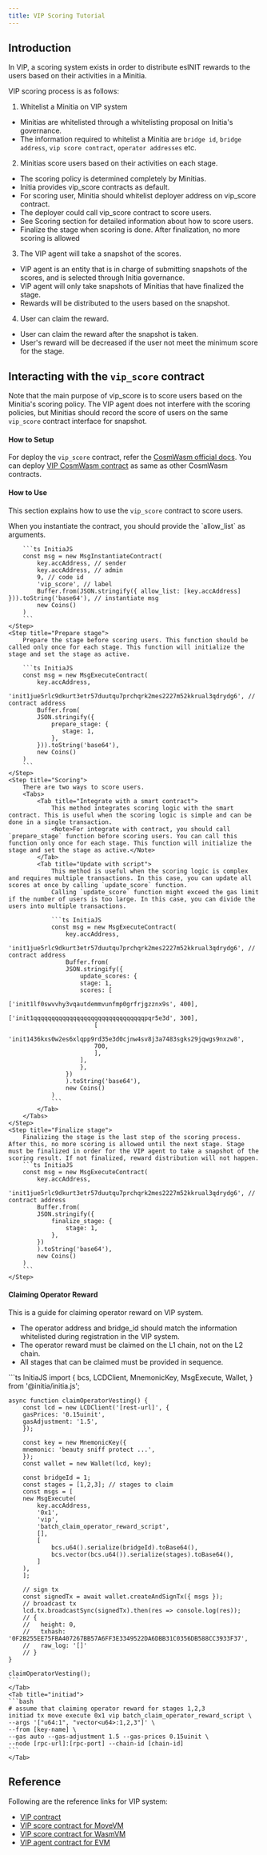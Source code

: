 ```yaml
---
title: VIP Scoring Tutorial
---
```


## Introduction

In VIP, a scoring system exists in order to distribute esINIT rewards to the users based on their activities in a Minitia.

VIP scoring process is as follows:

1. Whitelist a Minitia on VIP system
- Minitias are whitelisted through a whitelisting proposal on Initia's governance.
- The information required to whitelist a Minitia are `bridge id`, `bridge address`, `vip score contract`, `operator addresses` etc.
2. Minitias score users based on their activities on each stage.
- The scoring policy is determined completely by Minitias.
- Initia provides vip_score contracts as default.
- For scoring user, Minitia should whitelist deployer address on vip_score contract.
- The deployer could call vip_score contract to score users.
- See Scoring section for detailed information about how to score users.
- Finalize the stage when scoring is done. After finalization, no more scoring is allowed
3. The VIP agent will take a snapshot of the scores.
- VIP agent is an entity that is in charge of submitting snapshots of the scores, and is selected through Initia governance.
- VIP agent will only take snapshots of Minitias that have finalized the stage.
- Rewards will be distributed to the users based on the snapshot.
4. User can claim the reward.
- User can claim the reward after the snapshot is taken.
- User's reward will be decreased if the user not meet the minimum score for the stage.

## Interacting with the `vip_score` contract

Note that the main purpose of vip_score is to score users based on the Minitia's scoring policy. The VIP agent does not interfere with the scoring policies, but Minitias should record the score of users on the same `vip_score` contract interface for snapshot.

#### How to Setup

For deploy the `vip_score` contract, refer the [CosmWasm official docs](https://docs.cosmwasm.com/). 
You can deploy [VIP CosmWasm contract](https://github.com/initia-labs/vip-cosmwasm) as same as other CosmWasm contracts.

#### How to Use

This section explains how to use the `vip_score` contract to score users.

<Steps>
    <Step title="Whitelist deployer">
        When you instantiate the contract, you should provide the `allow_list` as arguments.

        ```ts InitiaJS
        const msg = new MsgInstantiateContract(
            key.accAddress, // sender
            key.accAddress, // admin
            9, // code id
            'vip_score', // label
            Buffer.from(JSON.stringify({ allow_list: [key.accAddress] })).toString('base64'), // instantiate msg
            new Coins()
        )
        ```
    </Step>
    <Step title="Prepare stage">
        Prepare the stage before scoring users. This function should be called only once for each stage. This function will initialize the stage and set the stage as active.
    
        ```ts InitiaJS
        const msg = new MsgExecuteContract(
            key.accAddress,
            'init1jue5rlc9dkurt3etr57duutqu7prchqrk2mes2227m52kkrual3qdrydg6', // contract address
            Buffer.from(
            JSON.stringify({
                prepare_stage: {
                   stage: 1,
                },
            })).toString('base64'),
            new Coins()
        )
        ```
    </Step> 
    <Step title="Scoring">
        There are two ways to score users.
        <Tabs>
            <Tab title="Integrate with a smart contract">
                This method integrates scoring logic with the smart contract. This is useful when the scoring logic is simple and can be done in a single transaction. 
                <Note>For integrate with contract, you should call `prepare_stage` function before scoring users. You can call this function only once for each stage. This function will initialize the stage and set the stage as active.</Note>
            </Tab>
            <Tab title="Update with script">
                This method is useful when the scoring logic is complex and requires multiple transactions. In this case, you can update all scores at once by calling `update_score` function.
                Calling `update_score` function might exceed the gas limit if the number of users is too large. In this case, you can divide the users into multiple transactions. 

                ```ts InitiaJS
                const msg = new MsgExecuteContract(
                    key.accAddress,
                    'init1jue5rlc9dkurt3etr57duutqu7prchqrk2mes2227m52kkrual3qdrydg6', // contract address
                    Buffer.from(
                    JSON.stringify({
                        update_scores: {
                        stage: 1,
                        scores: [
                            ['init1lf0swvvhy3vqautdemmvunfmp0grfrjgzznx9s', 400],
                            ['init1qqqqqqqqqqqqqqqqqqqqqqqqqqqqqqqpqr5e3d', 300],
                            [
                            'init1436kxs0w2es6xlqpp9rd35e3d0cjnw4sv8j3a7483sgks29jqwgs9nxzw8',
                            700,
                            ],
                        ],
                        },
                    })
                    ).toString('base64'),
                    new Coins()
                )
                ```
            </Tab>
        </Tabs>
    </Step>
    <Step title="Finalize stage">
        Finalizing the stage is the last step of the scoring process. After this, no more scoring is allowed until the next stage. Stage must be finalized in order for the VIP agent to take a snapshot of the scoring result. If not finalized, reward distribution will not happen. 
        ```ts InitiaJS
        const msg = new MsgExecuteContract(
            key.accAddress,
            'init1jue5rlc9dkurt3etr57duutqu7prchqrk2mes2227m52kkrual3qdrydg6', // contract address
            Buffer.from(
            JSON.stringify({
                finalize_stage: {
                    stage: 1,
                },
            })
            ).toString('base64'),
            new Coins()
        )
        ```
    </Step>
</Steps>


#### Claiming Operator Reward

This is a guide for claiming operator reward on VIP system. 

- The operator address and bridge_id should match the information whitelisted during registration in the VIP system. 
- The operator reward must be claimed on the L1 chain, not on the L2 chain.
- All stages that can be claimed must be provided in sequence.

<Tabs>
    <Tab title="InitiaJS">
    ```ts InitiaJS
    import {
        bcs,
        LCDClient,
        MnemonicKey,
        MsgExecute,
        Wallet,
    } from '@initia/initia.js';
    
    async function claimOperatorVesting() {
        const lcd = new LCDClient('[rest-url]', {
        gasPrices: '0.15uinit',
        gasAdjustment: '1.5',
        });
    
        const key = new MnemonicKey({
        mnemonic: 'beauty sniff protect ...',
        });
        const wallet = new Wallet(lcd, key);

        const bridgeId = 1;
        const stages = [1,2,3]; // stages to claim
        const msgs = [
        new MsgExecute(
            key.accAddress,
            '0x1',
            'vip',
            'batch_claim_operator_reward_script',
            [],
            [
                bcs.u64().serialize(bridgeId).toBase64(),
                bcs.vector(bcs.u64()).serialize(stages).toBase64(),
            ]
        ),
        ];
    
        // sign tx
        const signedTx = await wallet.createAndSignTx({ msgs });
        // broadcast tx
        lcd.tx.broadcastSync(signedTx).then(res => console.log(res));
        // {
        //   height: 0,
        //   txhash: '0F2B255EE75FBA407267BB57A6FF3E3349522DA6DBB31C0356DB588CC3933F37',
        //   raw_log: '[]'
        // }
    }
    
    claimOperatorVesting();
    ```
    </Tab>
    <Tab title="initiad">
    ```bash
    # assume that claiming operator reward for stages 1,2,3
    initiad tx move execute 0x1 vip batch_claim_operator_reward_script \
    --args '["u64:1", "vector<u64>:1,2,3"]' \ 
    --from [key-name] \
    --gas auto --gas-adjustment 1.5 --gas-prices 0.15uinit \
    --node [rpc-url]:[rpc-port] --chain-id [chain-id]
    ```
    </Tab>
</Tabs>

## Reference

Following are the reference links for VIP system:
- [VIP contract](https://github.com/initia-labs/vip-contract)
- [VIP score contract for MoveVM](https://github.com/initia-labs/vip-scoring-tutorial)
- [VIP score contract for WasmVM](https://github.com/initia-labs/vip-cosmwasm)
- [VIP agent contract for EVM](https://github.com/initia-labs/vip-evm)